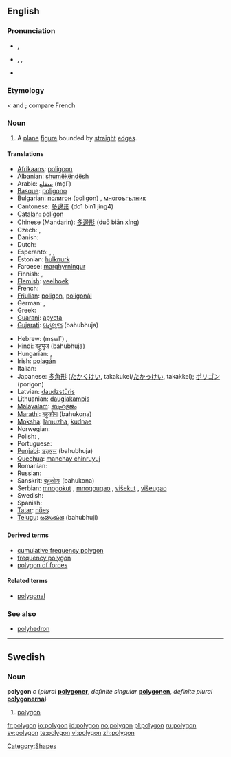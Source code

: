 {{see|Polygon}}
==English==

===Pronunciation===
* {{a|UK}} {{IPA|/ˈpɒlɪɡən/}}, {{SAMPA|/"pQlIg@n/}}
* {{a|US}} {{enPR|pälʹē-gän}}, {{IPA|/ˈpɑliɡɑn/}}, {{SAMPA|/"pAligAn/}}
* {{audio|en-us-polygon.ogg|Audio (US)}}

===Etymology===
{{AGr.}} {{term|sc=polytonic|πολύγωνον|tr=polygōnon}} < {{term|sc=polytonic|πολύς|tr=polus||many}} and  {{term|sc=polytonic|γωνία|tr=gōnia||angle}}; compare French {{term|polygone}}

===Noun===
{{wikipedia}}
{{en-noun}}

# {{geometry}} A [[plane]] [[figure]] bounded by [[straight]] [[edge]]s.

====Translations====
{{trans-top|plane figure bounded by straight edges}}
* [[Afrikaans]]: [[poligoon]]
* Albanian: [[shumëkëndësh]]
* Arabic: [[مضلع]] (mḍl`)
* [[Basque]]: [[poligono#Basque|poligono]]
* Bulgarian: [[полигон]] (poligon) {{m}}, [[многоъгълник]] {{m}}
* Cantonese: [[多邊形]] (do1 bin1 jing4)
* [[Catalan]]: [[polígon]]
* Chinese (Mandarin): [[多邊形]] (duō biān xíng)
* Czech: {{t-|cs|mnohoúhelník|m}}, {{t-|cs|polygon}}
* Danish: {{t-|da|polygon}}
* Dutch: {{t-|nl|veelhoek|m}}
* Esperanto: {{t-|eo|plurangulo|xs=Esperanto}}, {{t-|eo|plurlatero|xs=Esperanto}}, {{t-|eo|poligono|xs=Esperanto}}
* Estonian: [[hulknurk]]
* Faroese: [[marghyrningur]]
* Finnish: {{t+|fi|monikulmio}}, {{t-|fi|polygoni}}
* [[Flemish]]: [[veelhoek]]
* French: {{t+|fr|polygone|m}}
* [[Friulian]]: [[poligon#Friulian|poligon]], [[poligonâl]]
* German: {{t-|de|Vieleck|n}}, {{t-|de|Polygon|n}}
* Greek: {{t+|el|πολύγωνο|tr=polúgono|sc=Grek}}
* [[Guarani]]: [[apyeta]]
* [[Gujarati]]: [[બહુભુજ]] (bahubhuja)
{{trans-mid}}
* Hebrew: {{he-translation|מצולע|metsulá}} (mṣwl`) {{m}}, {{he-translation|פוליגון|poligón}} {{m}}
* Hindi: [[बहुभुज]] (bahubhuja)
* Hungarian: {{t-|hu|poligon}}, {{t+|hu|sokszög}}
* Irish: [[polagán]]
* Italian: {{t+|it|poligono|m}}
* Japanese: [[多角形]] ([[たかくけい]], takakukei/[[たかっけい]], takakkei); [[ポリゴン]] (porigon)
* Latvian: [[daudzstūris]] {{m}}
* Lithuanian: [[daugiakampis]] {{m}}
* [[Malayalam]]: [[ബഹുഭുജം]]
* [[Marathi]]: [[बहुकोण]] (bahukoṇa)
* [[Moksha]]: [[lamuzha]], [[kudnae]]
* Norwegian: {{t+|no|polygon}}
* Polish: {{t-|pl|wielokąt|m}}, {{t-|pl|wielobok}}
* Portuguese: {{t+|pt|polígono}}
* [[Punjabi]]: [[ਬਹੁਭੁਜ]] (bahubhuja)
* [[Quechua]]: [[manchay chinruyuj]]
* Romanian: {{t-|ro|poligon}}
* Russian: {{t+|ru|многоугольник|tr=mnogougol'nik|sc=Cyrl}}
* Sanskrit: [[बहुकोणः]] (bahukoṇa)
* Serbian: [[mnogokut]] {{m}}, [[mnogougao]] {{m}}, [[višekut]] {{m}}, [[višeugao]] {{m}}
* Swedish: {{t+|sv|polygon|c}}
* Spanish: {{t+|es|polígono|m}}
* [[Tatar]]: [[nüeş]]
* [[Telugu]]: [[బహుభుజి]] (bahubhuji)
{{trans-bottom}}

====Derived terms====
* [[cumulative frequency polygon]]
* [[frequency polygon]]
* [[polygon of forces]]

====Related terms====
* [[polygonal]]

===See also===
* [[polyhedron]]

----

==Swedish==

===Noun===
'''polygon''' ''c'' (''plural'' '''[[polygoner]]''', ''definite singular'' '''[[polygonen]]''', ''definite plural'' '''[[polygonerna]]''')

# [[#English|polygon]]

[[Category:Shapes]]

[[fr:polygon]]
[[io:polygon]]
[[id:polygon]]
[[no:polygon]]
[[pl:polygon]]
[[ru:polygon]]
[[sv:polygon]]
[[te:polygon]]
[[vi:polygon]]
[[zh:polygon]]